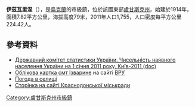 {{No footnotes|time=2015-09-16T07:26:27+00:00}}


{{coord|48|17|15|N|39|53|35|E|scale:30000|display=title}}

'''伊茲瓦里涅'''（{{lang-uk|Ізварине}}），是[[烏克蘭|烏克蘭]]的市級鎮，位於該國東部[[盧甘斯克州|盧甘斯克州]]，始建於1914年，面積7.82平方公里，海拔高度79米，2011年人口1,755，人口密度每平方公里224.42人。

==參考資料==
*[https://web.archive.org/web/20121010205321/http://stat6.stat.lviv.ua/PXWEB2007/ukr/publ/2011/chnas.zip Державний комітет статистики України. Чисельність наявного населення України на 1 січня 2011 року, Київ-2011 (doc)]
* [http://gska2.rada.gov.ua/pls/z7502/A005?rdat1=12.09.2008&rf7571=18976 Облікова картка смт Ізварине]{{dead link|date=2017年11月 |bot=InternetArchiveBot |fix-attempted=yes }} на сайті [[ВРУ|ВРУ]]
* [http://weather.in.ua/ua/lyganskaja/9506 Погода в селищі] {{Wayback|url=http://weather.in.ua/ua/lyganskaja/9506 |date=20190222183425 }}
* [https://web.archive.org/web/20141216171152/http://krasnodon-rada.gov.ua/gorpossoveti/izvarino Сторінка на сайті Краснодонської міськради]

{{DEFAULTSORT:Ізварине}}
[[Category:盧甘斯克州市級鎮|Category:盧甘斯克州市級鎮]]


{{Luhansk-geo-stub}}